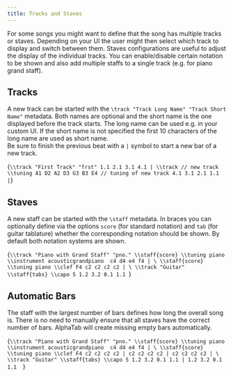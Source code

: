 ```yaml
---
title: Tracks and Staves
---
```



For some songs you might want to define that the song has multiple tracks or staves. Depending on your UI the user might then select which track to display and switch between them. 
Staves configurations are useful to adjust the display of the individual tracks. You can enable/disable certain notation to be shown and also add multiple staffs to a single track (e.g. for piano grand staff).

## Tracks

A new track can be started with the `\track "Track Long Name" "Track Short Name"` metadata. Both names are optional and the short name is the one displayed before the track starts. The long name can be used e.g. in your custom UI. If the short name is not specified the first 10 characters of the long name are used as short name. <br />
Be sure to finish the previous beat with a `|` symbol to start a new bar of a new track. 

<AlphaTexSample tracks="all">{`
\\track "First Track" "frst"
1.1 2.1 3.1 4.1 |
\\track // new track
\\tuning A1 D2 A2 D3 G3 B3 E4 // tuning of new track
4.1 3.1 2.1 1.1 |
`}</AlphaTexSample>

## Staves

A new staff can be started with the `\staff` metadata. In braces you can optionally define via the options `score` (for standard notation) and `tab` (for guitar tablature) whether the corresponding notation should be shown. By default both notation systems are shown. 

<AlphaTexSample tracks="all">{`
\\track "Piano with Grand Staff" "pno."
    \\staff{score} \\tuning piano \\instrument acousticgrandpiano 
    c4 d4 e4 f4 |
\
    \\staff{score} \\tuning piano \\clef F4
    c2 c2 c2 c2 |
\
\\track "Guitar"
    \\staff{tabs} \\capo 5
    1.2 3.2 0.1 1.1 
`}</AlphaTexSample>

## Automatic Bars

The staff with the largest number of bars defines how long the overall song is. There is no need to 
manually ensure that all staves have the correct number of bars. AlphaTab will create missing empty bars automatically. 

<AlphaTexSample tracks="all">{`
\\track "Piano with Grand Staff" "pno."
    \\staff{score} \\tuning piano \\instrument acousticgrandpiano 
    c4 d4 e4 f4 |
\
    \\staff{score} \\tuning piano \\clef F4
    c2 c2 c2 c2 | c2 c2 c2 c2 | c2 c2 c2 c2 |
  \  
\\track "Guitar"
    \\staff{tabs} \\capo 5
    1.2 3.2 0.1 1.1 | 1.2 3.2 0.1 1.1  
`}</AlphaTexSample>

